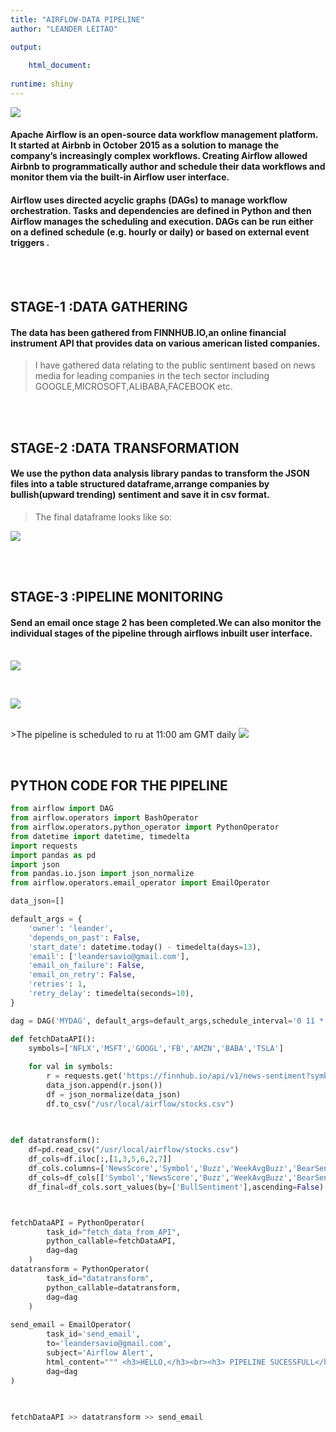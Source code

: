 ```yaml
---
title: "AIRFLOW-DATA PIPELINE"
author: "LEANDER LEITAO"

output:
  
    html_document:
   
runtime: shiny
---
```


<div>
<img src=https://github.com/savio0694/airflow-pipeline/blob/main/images/airflow.png?raw=true>
</div>


<p><h4>Apache Airflow is an open-source data workflow management platform. It started at Airbnb in October  2015 as a solution to manage the company's increasingly complex workflows. Creating Airflow allowed Airbnb to programmatically author and schedule their  data workflows and monitor them via the built-in Airflow user interface.</h4></p>

<p><h4>Airflow uses directed acyclic graphs (DAGs) to manage workflow orchestration. Tasks and dependencies are defined in Python and then Airflow manages the scheduling and execution. DAGs can be run either on a defined schedule (e.g. hourly or daily) or based on external event triggers .</h4></p>

<br>
<br>

<h2><b> STAGE-1 :DATA GATHERING</b></h2>
<p><h4>The data has been gathered from FINNHUB.IO,an online financial instrument API
that provides data on various american listed companies.</h4></p>

>I have gathered data relating to the public sentiment based on news media for leading companies in the tech sector including GOOGLE,MICROSOFT,ALIBABA,FACEBOOK etc.

<br>
<br>

<h2><b> STAGE-2 :DATA TRANSFORMATION</b></h2>
<p><h4>We use the python data analysis library pandas to transform the JSON files into a table structured dataframe,arrange companies by bullish(upward trending)  sentiment and save it in csv format.</h4></p>

>The final dataframe looks like so:

<div>
<img src=https://github.com/savio0694/airflow-pipeline/blob/main/images/frame.PNG?raw=true>
</div>

<br>
<br>
<h2><b> STAGE-3 :PIPELINE MONITORING</b></h2>
<p><h4>Send an email once stage 2 has been completed.We can also monitor the individual stages of the pipeline through airflows inbuilt user interface.</h4></p>

<br>
<img src=https://github.com/savio0694/airflow-pipeline/blob/main/images/email.PNG?raw=true>

<br>

<img src=https://github.com/savio0694/airflow-pipeline/blob/main/images/dag1.PNG?raw=true>

<br>
>The pipeline is scheduled to ru at 11:00 am GMT daily
<img src=https://github.com/savio0694/airflow-pipeline/blob/main/images/dag2.PNG?raw=true>

<br>


<h2><b>PYTHON CODE FOR THE PIPELINE</b></h2>

```python
from airflow import DAG
from airflow.operators import BashOperator
from airflow.operators.python_operator import PythonOperator
from datetime import datetime, timedelta
import requests
import pandas as pd
import json
from pandas.io.json import json_normalize 
from airflow.operators.email_operator import EmailOperator

data_json=[]

default_args = {
    'owner': 'leander',
    'depends_on_past': False,
    'start_date': datetime.today() - timedelta(days=13),
    'email': ['leandersavio@gmail.com'],
    'email_on_failure': False,
    'email_on_retry': False,
    'retries': 1,
    'retry_delay': timedelta(seconds=10),
}

dag = DAG('MYDAG', default_args=default_args,schedule_interval='0 11 * * *')

def fetchDataAPI():
    symbols=['NFLX','MSFT','GOOGL','FB','AMZN','BABA','TSLA']
    
    for val in symbols:
        r = requests.get('https://finnhub.io/api/v1/news-sentiment?symbol='+str(val)+'&token=bvv9c7f48v6r5v93tap0')
        data_json.append(r.json())
        df = json_normalize(data_json)
        df.to_csv("/usr/local/airflow/stocks.csv")
        

    
def datatransform():
    df=pd.read_csv("/usr/local/airflow/stocks.csv")
    df_cols=df.iloc[:,[1,3,5,6,2,7]]
    df_cols.columns=['NewsScore','Symbol','Buzz','WeekAvgBuzz','BearSentiment','BullSentiment']
    df_cols=df_cols[['Symbol','NewsScore','Buzz','WeekAvgBuzz','BearSentiment','BullSentiment']]
    df_final=df_cols.sort_values(by=['BullSentiment'],ascending=False).reset_index()



fetchDataAPI = PythonOperator(
        task_id="fetch_data_from_API",
        python_callable=fetchDataAPI,
        dag=dag
    )
datatransform = PythonOperator(
        task_id="datatransform",
        python_callable=datatransform,
        dag=dag
    )
    
send_email = EmailOperator(
        task_id='send_email',
        to='leandersavio@gmail.com',
        subject='Airflow Alert',
        html_content=""" <h3>HELLO,</h3><br><h3> PIPELINE SUCESSFULL</h3> """,
        dag=dag
)

  
    
fetchDataAPI >> datatransform >> send_email

```


